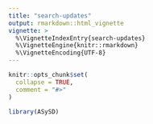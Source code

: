 ```yaml
---
title: "search-updates"
output: rmarkdown::html_vignette
vignette: >
  %\VignetteIndexEntry{search-updates}
  %\VignetteEngine{knitr::rmarkdown}
  %\VignetteEncoding{UTF-8}
---
```


```r
knitr::opts_chunk$set(
  collapse = TRUE,
  comment = "#>"
)
```

```r
library(ASySD)
```
